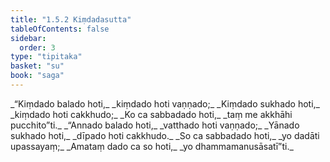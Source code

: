 ```yaml
---
title: "1.5.2 Kiṃdadasutta"
tableOfContents: false
sidebar:
  order: 3
type: "tipitaka"
basket: "su"
book: "saga"
---
```



<DynamicBreadcrumb />

<Division number="42" book="saga" bookNo="12" page="29">

<Paragraph number="243" type="verses" book="saga">
_“Kiṃdado balado hoti,_  
_kiṃdado hoti vaṇṇado;_  
_Kiṃdado sukhado hoti,_  
_kiṃdado hoti cakkhudo;_  
_Ko ca sabbadado hoti,_  
_taṃ me akkhāhi pucchito”ti._  

</Paragraph>

<Paragraph number="244" type="verses" book="saga">
_“Annado balado hoti,_  
_vatthado hoti vaṇṇado;_  
_Yānado sukhado hoti,_  
_dīpado hoti cakkhudo._  

</Paragraph>

<Paragraph number="245" type="verses" book="saga">
_So ca sabbadado hoti,_  
_yo dadāti upassayaṃ;_  
_Amataṃ dado ca so hoti,_  
_yo dhammamanusāsatī”ti._
</Paragraph>
</Division>